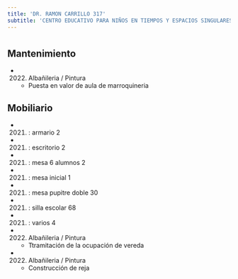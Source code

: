 ```yaml
---
title: 'DR. RAMON CARRILLO 317'
subtitle: 'CENTRO EDUCATIVO PARA NIÑOS EN TIEMPOS Y ESPACIOS SINGULARES N° 01 - CFP Nº02 (ANEXO)'
---
```


#


## Mantenimiento

*  (2022) Albañileria / Pintura 
    + Puesta en valor de aula de marroquineria


## Mobiliario

*  (2021) : armario 2 

*  (2021) : escritorio 2 

*  (2021) : mesa 6 alumnos 2 

*  (2021) : mesa inicial 1 

*  (2021) : mesa pupitre doble 30 

*  (2021) : silla escolar 68 

*  (2021) : varios 4 




*  (2022) Albañileria / Pintura 
    + Ttramitación de la ocupación  de vereda

*  (2022) Albañileria / Pintura 
    + Construcción de reja



